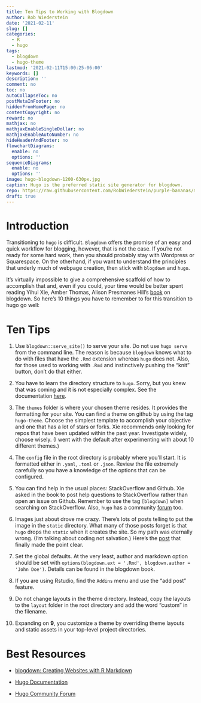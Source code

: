 ```yaml
---
title: Ten Tips to Working with Blogdown
author: Rob Wiederstein
date: '2021-02-11'
slug: []
categories:
  - R
  - hugo
tags:
  - blogdown
  - hugo-theme
lastmod: '2021-02-11T15:00:25-06:00'
keywords: []
description: ''
comment: no
toc: no
autoCollapseToc: no
postMetaInFooter: no
hiddenFromHomePage: no
contentCopyright: no
reward: no
mathjax: no
mathjaxEnableSingleDollar: no
mathjaxEnableAutoNumber: no
hideHeaderAndFooter: no
flowchartDiagrams:
  enable: no
  options: ''
sequenceDiagrams:
  enable: no
  options: ''
image: hugo-blogdown-1200-630px.jpg
caption: Hugo is the preferred static site generator for blogdown.
repo: https://raw.githubusercontent.com/RobWiederstein/purple-bananas/main/content/post/2021-02-11-ten-things-to-remember-with-blogdown/index.en.Rmd
draft: true
---
```


# Introduction

Transitioning to `hugo` is difficult.  `Blogdown` offers the promise of an easy and quick workflow for blogging, however, that is not the case.  If you're not ready for some hard work, then you should probably stay with Wordpress or Squarespace.  On the otherhand, if you want to understand the principles that underly much of webpage creation, then stick with `blogdown` and `hugo`.

It's virtually impossible to give a comprehensive scaffold of how to accomplish that and, even if you could, your time would be better spent reading Yihui Xie, Amber Thomas, Alison Presmanes Hill's [book](https://bookdown.org/yihui/blogdown/) on blogdown.  So here's 10 things you have to remember to for this transition to hugo go well:

# Ten Tips

1.  Use `blogdown::serve_site()` to serve your site.  Do not use `hugo serve` from the command line.  The reason is because `blogdown` knows what to do with files that have the `.Rmd` extension whereas `hugo` does not. Also, for those used to working with `.Rmd` and instinctively pushing the "knit" button, don't do that either.

2.  You have to learn the directory structure to `hugo`.  Sorry, but you knew that was coming and it is not especially complex.  See the documentation [here](https://gohugo.io/getting-started/directory-structure/).

3.  The `themes` folder is where your chosen theme resides.  It provides the formatting for your site.  You can find a theme on github by using the tag `hugo-theme`.  Choose the simplest template to accomplish your objective and one that has a lot of stars or forks. Xie recommends only looking for repos that have been updated within the past year.  Investigate widely, choose wisely. (I went with the default after experimenting with about 10 different themes.)

4.  The `config` file in the root directory is probably where you'll start.  It is formatted either in `.yaml`, `.toml` or `.json`.  Review the file extremely carefully so you have a knowledge of the options that can be configured.

5.  You can find help in the usual places:  StackOverflow and Github.  Xie asked in the book to post help questions to StackOverflow rather than open an issue on Github. Remember to use the tag `[blogdown]` when searching on StackOverflow.  Also, `hugo` has a community [forum](https://discourse.gohugo.io) too.

6.  Images just about drove me crazy.  There's lots of posts telling to put the image in the `static` directory.  What many of those posts forget is that `hugo` drops the `static` when it creates the site.  So my path was eternally wrong. (I'm talking about coding not salvation.)  Here's the [post](https://discourse.gohugo.io/t/image-path/1721) that finally made the point clear.

7.  Set the global defaults. At the very least, author and markdown option should be set with `options(blogdown.ext = '.Rmd', blogdown.author = 'John Doe')`. Details can be found in the blogdown book.

8.  If you are using Rstudio, find the `Addins` menu and use the "add post" feature.

9.  Do not change layouts in the theme directory.  Instead, copy the layouts to the `layout` folder in the root directory and add the word "custom" in the filename.

10. Expanding on **9**, you customize a theme by overriding theme layouts and static assets in your top-level project directories. 

# Best Resources


-   [blogdown: Creating Websites with R Markdown](https://bookdown.org/yihui/blogdown/)

-   [Hugo Documentation](https://gohugo.io/documentation/)

-   [Hugo Community Forum](https://discourse.gohugo.io)
